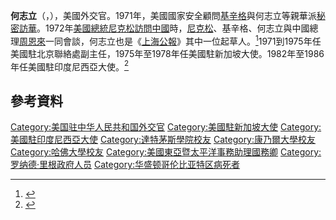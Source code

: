 {{noteTA
|G1=PresidentsUS
|1=zh-cn:基辛格; zh-tw:季辛吉; zh-hk:基辛格; 
}}
'''何志立'''（{{lang-en|John Herbert Holdridge}}，{{bd|1924年|8月21日|2001年|7月12日}}），美國外交官。1971年，美國國家安全顧問[[基辛格|基辛格]]與何志立等親華派[[基辛格秘密訪華|秘密訪華]]。1972年[[1972年尼克遜訪華|美國總統尼克松訪問中國]]時，[[尼克松|尼克松]]、基辛格、何志立與中國總理[[周恩來|周恩來]]一同會談，何志立也是《[[上海公報|上海公報]]》其中一位起草人。<ref>{{cite web|url=http://www.cna.com.tw/news/aopl/201605180462-1.aspx|title=眾院依何志立證詞修正通過美對台六保證|work=中央社|date=2016-05-18|accessdate=2016-08-20|archive-date=2016-08-22|archive-url=https://web.archive.org/web/20160822112717/http://www.cna.com.tw/news/aopl/201605180462-1.aspx|dead-url=no}}</ref>1971到1975年任美國駐北京聯絡處副主任，1975年至1978年任美國駐新加坡大使。1982年至1986年任美國駐印度尼西亞大使。<ref>{{cite web|url=http://news.bbc.co.uk/chinese/trad/hi/newsid_1440000/newsid_1442300/1442302.stm|title=著名中國通霍爾德里奇去世|work=BBC|date=2001-07-16|accessdate=2016-08-20|archive-date=2016-09-19|archive-url=https://web.archive.org/web/20160919121254/http://news.bbc.co.uk/chinese/trad/hi/newsid_1440000/newsid_1442300/1442302.stm|dead-url=no}}</ref>

==參考資料==

{{reflist}}

{{美國駐印尼大使}}
{{DEFAULTSORT:Holdridge, John H.}}
[[Category:美国驻中华人民共和国外交官|Category:美国驻中华人民共和国外交官]]
[[Category:美國駐新加坡大使|Category:美國駐新加坡大使]]
[[Category:美國駐印度尼西亞大使|Category:美國駐印度尼西亞大使]]
[[Category:達特茅斯學院校友|Category:達特茅斯學院校友]]
[[Category:康乃爾大學校友|Category:康乃爾大學校友]]
[[Category:哈佛大學校友|Category:哈佛大學校友]]
[[Category:美國東亞暨太平洋事務助理國務卿|Category:美國東亞暨太平洋事務助理國務卿]]
[[Category:罗纳德·里根政府人员|Category:罗纳德·里根政府人员]]
[[Category:华盛顿哥伦比亚特区病死者|Category:华盛顿哥伦比亚特区病死者]]